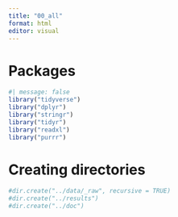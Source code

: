 ```yaml
---
title: "00_all"
format: html
editor: visual
---
```


# Packages

```r
#| message: false
library("tidyverse")
library("dplyr")
library("stringr")
library("tidyr")
library("readxl")
library("purrr")
```

# Creating directories

```r
#dir.create("../data/_raw", recursive = TRUE)
#dir.create("../results")
#dir.create("../doc")
```
